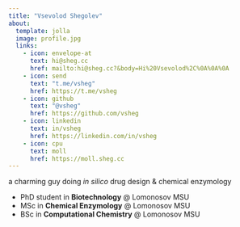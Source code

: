 ```yaml
---
title: "Vsevolod Shegolev"
about:
  template: jolla
  image: profile.jpg
  links:
    - icon: envelope-at
      text: hi@sheg.cc
      href: mailto:hi@sheg.cc?&body=Hi%20Vsevolod%2C%0A%0A%0A
    - icon: send
      text: "t.me/vsheg"
      href: https://t.me/vsheg
    - icon: github
      text: "@vsheg"
      href: https://github.com/vsheg
    - icon: linkedin
      text: in/vsheg
      href: https://linkedin.com/in/vsheg
    - icon: cpu
      text: moll
      href: https://moll.sheg.cc
---
```


a charming guy doing *in silico* drug design & chemical enzymology

- PhD student in **Biotechnology** @ Lomonosov MSU
- MSc in **Chemical Enzymology** @ Lomonosov MSU 
- BSc in **Computational Chemistry** @ Lomonosov MSU 
